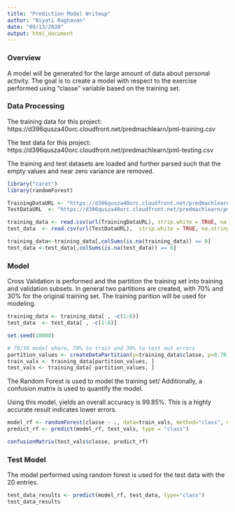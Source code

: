 ```yaml
---
title: "Prediction Model Writeup"
author: "Niyati Raghavan"
date: "09/13/2020"
output: html_document
---
```


### Overview

A model will be generated for the large amount of data about personal activity. The goal is to create a model with respect to the exercise performed using "classe" variable based on the training set.

### Data Processing

The training data for this project:
https://d396qusza40orc.cloudfront.net/predmachlearn/pml-training.csv

The test data for this project:
https://d396qusza40orc.cloudfront.net/predmachlearn/pml-testing.csv 

The training and test datasets are loaded and further parsed such that the empty values and near zero variance are removed. 

```r
library("caret")
library(randomForest)

TrainingDataURL <- "https://d396qusza40orc.cloudfront.net/predmachlearn/pml-training.csv"
TestDataURL  <- "https://d396qusza40orc.cloudfront.net/predmachlearn/pml-testing.csv"

training_data <- read.csv(url(TrainingDataURL), strip.white = TRUE, na.strings = c("NA",""))
test_data  <- read.csv(url(TestDataURL),  strip.white = TRUE, na.strings = c("NA",""))

training_data<-training_data[,colSums(is.na(training_data)) == 0]
test_data <-test_data[,colSums(is.na(test_data)) == 0]
```

### Model

Cross Validation is performed and the partition the training set into training and validation subsets. In general two partitions are created, with 70% and 30% for the original training set. The training parition will be used for modeling.

```r
training_data <- training_data[ , -c(1:6)]
test_data  <- test_data[ , -c(1:6)]

set.seed(10000)

# 70/30 model where, 70% to train and 30% to test out errors
partition_values <- createDataPartition(y=training_data$classe, p=0.70,list=FALSE)    
train_vals <- training_data[partition_values, ]
test_vals <- training_data[-partition_values, ] 

```

The Random Forest is used to model the training set/ Additionally, a confusion matrix is used to quantify the model.

Using this model, yields an overall accuracy is 99.85%. This is a highly accurate result indicates lower errors.

```r
model_rf <- randomForest(classe ~ ., data=train_vals, method="class", na.action=na.exclude)
predict_rf <- predict(model_rf, test_vals, type = "class")

confusionMatrix(test_vals$classe, predict_rf)
```

### Test Model

The model performed using random forest is used for the test data with the 20 entries.

```r
test_data_results <- predict(model_rf, test_data, type="class")
test_data_results
```
